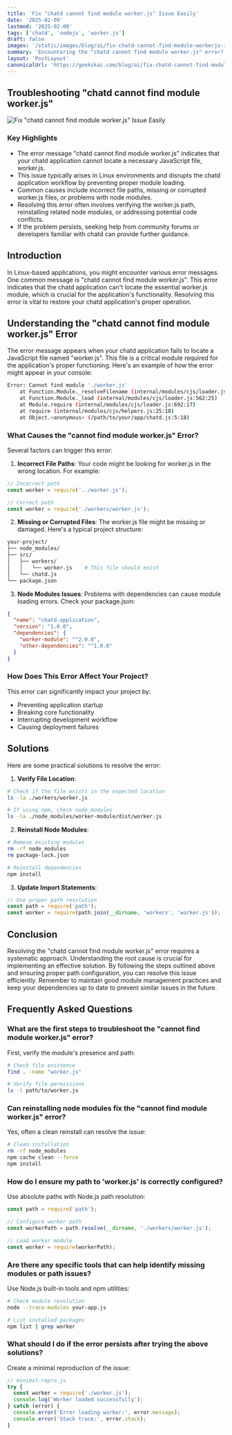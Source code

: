 ```yaml
---
title: 'Fix "chatd cannot find module worker.js" Issue Easily'
date: '2025-02-09'
lastmod: '2025-02-09'
tags: ['chatd', 'nodejs', 'worker.js']
draft: false
images: '/static/images/blog/ai/fix-chatd-cannot-find-module-workerjs-issue-easily.png'
summary: 'Encountering the "chatd cannot find module worker.js" error? Learn how to troubleshoot and resolve this issue quickly to ensure seamless chat functionality.'
layout: 'PostLayout'
canonicalUrl: 'https://geekskai.com/blog/ai/fix-chatd-cannot-find-module-workerjs-issue-easily/'
---
```


## Troubleshooting "chatd cannot find module worker.js"

![Fix "chatd cannot find module worker.js" Issue Easily](/static/images/blog/ai/chatd-cannot-find-module-worker.png)
 
### Key Highlights
- The error message "chatd cannot find module worker.js" indicates that your chatd application cannot locate a necessary JavaScript file, worker.js.
- This issue typically arises in Linux environments and disrupts the chatd application workflow by preventing proper module loading.
- Common causes include incorrect file paths, missing or corrupted worker.js files, or problems with node modules.
- Resolving this error often involves verifying the worker.js path, reinstalling related node modules, or addressing potential code conflicts.
- If the problem persists, seeking help from community forums or developers familiar with chatd can provide further guidance.

## Introduction

In Linux-based applications, you might encounter various error messages. One common message is "chatd cannot find module worker.js". This error indicates that the chatd application can't locate the essential worker.js module, which is crucial for the application's functionality. Resolving this error is vital to restore your chatd application's proper operation.

## Understanding the "chatd cannot find module worker.js" Error

The error message appears when your chatd application fails to locate a JavaScript file named "worker.js". This file is a critical module required for the application's proper functioning. Here's an example of how the error might appear in your console:

```bash
Error: Cannot find module './worker.js'
    at Function.Module._resolveFilename (internal/modules/cjs/loader.js:636:15)
    at Function.Module._load (internal/modules/cjs/loader.js:562:25)
    at Module.require (internal/modules/cjs/loader.js:692:17)
    at require (internal/modules/cjs/helpers.js:25:18)
    at Object.<anonymous> (/path/to/your/app/chatd.js:5:18)
```

### What Causes the "cannot find module worker.js" Error?

Several factors can trigger this error:

1. **Incorrect File Paths**: Your code might be looking for worker.js in the wrong location. For example:

```javascript
// Incorrect path
const worker = require('../worker.js');

// Correct path
const worker = require('./workers/worker.js');
```

2. **Missing or Corrupted Files**: The worker.js file might be missing or damaged. Here's a typical project structure:

```bash
your-project/
├── node_modules/
├── src/
│   ├── workers/
│   │   └── worker.js    # This file should exist
│   └── chatd.js
└── package.json
```

3. **Node Modules Issues**: Problems with dependencies can cause module loading errors. Check your package.json:

```json
{
  "name": "chatd-application",
  "version": "1.0.0",
  "dependencies": {
    "worker-module": "^2.0.0",
    "other-dependencies": "^1.0.0"
  }
}
```

### How Does This Error Affect Your Project?

This error can significantly impact your project by:
- Preventing application startup
- Breaking core functionality
- Interrupting development workflow
- Causing deployment failures

## Solutions

Here are some practical solutions to resolve the error:

1. **Verify File Location**:
```bash
# Check if the file exists in the expected location
ls -la ./workers/worker.js

# If using npm, check node_modules
ls -la ./node_modules/worker-module/dist/worker.js
```

2. **Reinstall Node Modules**:
```bash
# Remove existing modules
rm -rf node_modules
rm package-lock.json

# Reinstall dependencies
npm install
```

3. **Update Import Statements**:
```javascript
// Use proper path resolution
const path = require('path');
const worker = require(path.join(__dirname, 'workers', 'worker.js'));
```

## Conclusion

Resolving the "chatd cannot find module worker.js" error requires a systematic approach. Understanding the root cause is crucial for implementing an effective solution. By following the steps outlined above and ensuring proper path configuration, you can resolve this issue efficiently. Remember to maintain good module management practices and keep your dependencies up to date to prevent similar issues in the future.

## Frequently Asked Questions

### What are the first steps to troubleshoot the "cannot find module worker.js" error?

First, verify the module's presence and path:

```bash
# Check file existence
find . -name "worker.js"

# Verify file permissions
ls -l path/to/worker.js
```

### Can reinstalling node modules fix the "cannot find module worker.js" error?

Yes, often a clean reinstall can resolve the issue:

```bash
# Clean installation
rm -rf node_modules
npm cache clean --force
npm install
```

### How do I ensure my path to 'worker.js' is correctly configured?

Use absolute paths with Node.js path resolution:

```javascript
const path = require('path');

// Configure worker path
const workerPath = path.resolve(__dirname, './workers/worker.js');

// Load worker module
const worker = require(workerPath);
```

### Are there any specific tools that can help identify missing modules or path issues?

Use Node.js built-in tools and npm utilities:

```bash
# Check module resolution
node --trace-modules your-app.js

# List installed packages
npm list | grep worker
```

### What should I do if the error persists after trying the above solutions?

Create a minimal reproduction of the issue:

```javascript
// minimal-repro.js
try {
  const worker = require('./worker.js');
  console.log('Worker loaded successfully');
} catch (error) {
  console.error('Error loading worker:', error.message);
  console.error('Stack trace:', error.stack);
}
```

